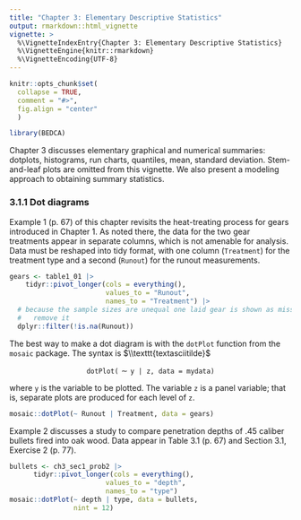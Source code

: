 ```yaml
---
title: "Chapter 3: Elementary Descriptive Statistics"
output: rmarkdown::html_vignette
vignette: >
  %\VignetteIndexEntry{Chapter 3: Elementary Descriptive Statistics}
  %\VignetteEngine{knitr::rmarkdown}
  %\VignetteEncoding{UTF-8}
---
```


```r
knitr::opts_chunk$set(
  collapse = TRUE,
  comment = "#>",
  fig.align = "center"
  )
```

```r
library(BEDCA)
```

Chapter 3 discusses elementary graphical and numerical summaries: dotplots, histograms, run charts, quantiles, mean, standard deviation. Stem-and-leaf plots are omitted from this vignette. We also present a modeling approach to obtaining summary statistics.

### 3.1.1 Dot diagrams

Example 1 (p. 67) of this chapter revisits the heat-treating process for gears introduced in Chapter 1. As noted there, the data for the two gear treatments appear in separate columns, which is not amenable for analysis. Data must be reshaped into tidy format, with one column (`Treatment`) for the treatment type and a second (`Runout`) for the runout measurements.

```r
gears <- table1_01 |> 
    tidyr::pivot_longer(cols = everything(), 
                        values_to = "Runout", 
                        names_to = "Treatment") |> 
  # because the sample sizes are unequal one laid gear is shown as missing;
  #   remove it
  dplyr::filter(!is.na(Runout))
```

The best way to make a dot diagram is with the `dotPlot` function from the `mosaic` package. The syntax is $\\texttt{textasciitilde}$


$$\texttt{dotPlot(}\sim \texttt{y | z, data = mydata)}$$

where `y` is the variable to be plotted. The variable `z` is a panel variable; that is, separate plots are produced for each level of `z`.

```r
mosaic::dotPlot(~ Runout | Treatment, data = gears)
```

Example 2 discusses a study to compare penetration depths of .45 caliber bullets fired into oak wood. Data appear in Table 3.1 (p. 67) and Section 3.1, Exercise 2 (p. 77).

```r
bullets <- ch3_sec1_prob2 |> 
      tidyr::pivot_longer(cols = everything(), 
                        values_to = "depth", 
                        names_to = "type")
mosaic::dotPlot(~ depth | type, data = bullets,
                nint = 12)
```
